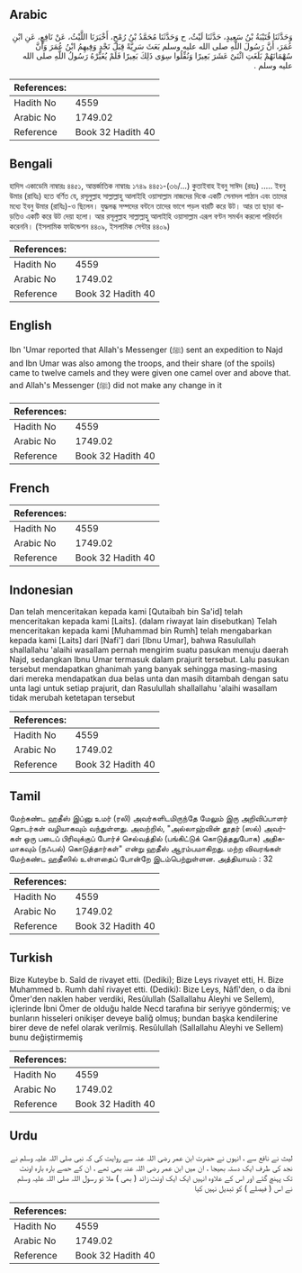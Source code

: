 ## Arabic


<div dir="rtl" lang="ar" style={{fontSize:'larger',backgroundColor:'#f8f9fa',padding:20}}>
وَحَدَّثَنَا قُتَيْبَةُ بْنُ سَعِيدٍ، حَدَّثَنَا لَيْثٌ، ح وَحَدَّثَنَا مُحَمَّدُ بْنُ رُمْحٍ، أَخْبَرَنَا اللَّيْثُ، عَنْ نَافِعٍ، عَنِ ابْنِ عُمَرَ، أَنَّ رَسُولَ اللَّهِ صلى الله عليه وسلم بَعَثَ سَرِيَّةً قِبَلَ نَجْدٍ وَفِيهِمُ ابْنُ عُمَرَ وَأَنَّ سُهْمَانَهُمْ بَلَغَتِ اثْنَىْ عَشَرَ بَعِيرًا وَنُفِّلُوا سِوَى ذَلِكَ بَعِيرًا فَلَمْ يُغَيِّرْهُ رَسُولُ اللَّهِ صلى الله عليه وسلم ‏.‏
</div>
<div style={{backgroundColor:'#f8f9fa',padding:20, marginBottom: 10}}><table> <thead> <tr> <th>References:</th> <th></th> </tr> </thead> <tbody><tr><td>Hadith No</td><td>4559</td></tr><tr><td>Arabic No</td><td>1749.02</td></tr><tr><td>Reference</td><td>Book 32 Hadith 40</td></tr></tbody></table></div>

## Bengali


<div dir="ltr" lang="bn" style={{fontSize:'larger',backgroundColor:'#f8f9fa',padding:20}}>
হাদিস একাডেমি নাম্বারঃ ৪৪৫১, আন্তর্জাতিক নাম্বারঃ ১৭৪৯ ৪৪৫১-(৩৬/...) কুতাইবাহ ইবনু সাঈদ (রহঃ) ..... ইবনু উমার (রাযিঃ) হতে বর্ণিত যে, রসূলুল্লাহ সাল্লাল্লাহু আলাইহি ওয়াসাল্লাম নাজদের দিকে একটি সেনাদল পাঠান এবং তাদের মধ্যে ইবনু উমার (রাযিঃ)-ও ছিলেন। যুদ্ধলব্ধ সম্পদের বন্টনে তাদের ভাগে পড়ল বারটি করে উট। আর তা ছাড়া বাড়তিও একটি করে উট দেয়া হলো। আর রসূলুল্লাহ সাল্লাল্লাহু আলাইহি ওয়াসাল্লাম এরূপ বণ্টন সমর্থন করলো পরিবর্তন করেননি। (ইসলামিক ফাউন্ডেশন ৪৪০৯, ইসলামিক সেন্টার ৪৪০৯)
</div>
<div style={{backgroundColor:'#f8f9fa',padding:20, marginBottom: 10}}><table> <thead> <tr> <th>References:</th> <th></th> </tr> </thead> <tbody><tr><td>Hadith No</td><td>4559</td></tr><tr><td>Arabic No</td><td>1749.02</td></tr><tr><td>Reference</td><td>Book 32 Hadith 40</td></tr></tbody></table></div>

## English


<div dir="ltr" lang="en" style={{fontSize:'larger',backgroundColor:'#f8f9fa',padding:20}}>
Ibn 'Umar reported that Allah's Messenger (ﷺ) sent an expedition to Najd and Ibn Umar was also among the troops, and their share (of the spoils) came to twelve camels and they were given one camel over and above that. and Allah's Messenger (ﷺ) did not make any change in it
</div>
<div style={{backgroundColor:'#f8f9fa',padding:20, marginBottom: 10}}><table> <thead> <tr> <th>References:</th> <th></th> </tr> </thead> <tbody><tr><td>Hadith No</td><td>4559</td></tr><tr><td>Arabic No</td><td>1749.02</td></tr><tr><td>Reference</td><td>Book 32 Hadith 40</td></tr></tbody></table></div>

## French


<div dir="ltr" lang="fr" style={{fontSize:'larger',backgroundColor:'#f8f9fa',padding:20}}>

</div>
<div style={{backgroundColor:'#f8f9fa',padding:20, marginBottom: 10}}><table> <thead> <tr> <th>References:</th> <th></th> </tr> </thead> <tbody><tr><td>Hadith No</td><td>4559</td></tr><tr><td>Arabic No</td><td>1749.02</td></tr><tr><td>Reference</td><td>Book 32 Hadith 40</td></tr></tbody></table></div>

## Indonesian


<div dir="ltr" lang="id" style={{fontSize:'larger',backgroundColor:'#f8f9fa',padding:20}}>
Dan telah menceritakan kepada kami [Qutaibah bin Sa'id] telah menceritakan kepada kami [Laits]. (dalam riwayat lain disebutkan) Telah menceritakan kepada kami [Muhammad bin Rumh] telah mengabarkan kepada kami [Laits] dari [Nafi'] dari [Ibnu Umar], bahwa Rasulullah shallallahu 'alaihi wasallam pernah mengirim suatu pasukan menuju daerah Najd, sedangkan Ibnu Umar termasuk dalam prajurit tersebut. Lalu pasukan tersebut mendapatkan ghanimah yang banyak sehingga masing-masing dari mereka mendapatkan dua belas unta dan masih ditambah dengan satu unta lagi untuk setiap prajurit, dan Rasulullah shallallahu 'alaihi wasallam tidak merubah ketetapan tersebut
</div>
<div style={{backgroundColor:'#f8f9fa',padding:20, marginBottom: 10}}><table> <thead> <tr> <th>References:</th> <th></th> </tr> </thead> <tbody><tr><td>Hadith No</td><td>4559</td></tr><tr><td>Arabic No</td><td>1749.02</td></tr><tr><td>Reference</td><td>Book 32 Hadith 40</td></tr></tbody></table></div>

## Tamil


<div dir="ltr" lang="ta" style={{fontSize:'larger',backgroundColor:'#f8f9fa',padding:20}}>
மேற்கண்ட ஹதீஸ் இப்னு உமர் (ரலி) அவர்களிடமிருந்தே மேலும் இரு அறிவிப்பாளர் தொடர்கள் வழியாகவும் வந்துள்ளது. அவற்றில், "அல்லாஹ்வின் தூதர் (ஸல்) அவர்கள் ஒரு படைப் பிரிவுக்குப் போர்ச் செல்வத்தில் (பங்கிட்டுக் கொடுத்ததுபோக) அதிகமாகவும் (நஃபல்) கொடுத்தார்கள்" என்று ஹதீஸ் ஆரம்பமாகிறது. மற்ற விவரங்கள் மேற்கண்ட ஹதீஸில் உள்ளதைப் போன்றே இடம்பெற்றுள்ளன. அத்தியாயம் : 32
</div>
<div style={{backgroundColor:'#f8f9fa',padding:20, marginBottom: 10}}><table> <thead> <tr> <th>References:</th> <th></th> </tr> </thead> <tbody><tr><td>Hadith No</td><td>4559</td></tr><tr><td>Arabic No</td><td>1749.02</td></tr><tr><td>Reference</td><td>Book 32 Hadith 40</td></tr></tbody></table></div>

## Turkish


<div dir="ltr" lang="tr" style={{fontSize:'larger',backgroundColor:'#f8f9fa',padding:20}}>
Bize Kuteybe b. Saîd de rivayet etti. (Dediki); Bize Leys rivayet etti, H. Bize Muhammed b. Rumh dahî rivayet etti. (Dediki): Bize Leys, Nâfî'den, o da ibni Ömer'den naklen haber verdiki, Resûlullah (Sallallahu Aleyhi ve Sellem), içlerinde İbni Ömer de olduğu halde Necd tarafına bir seriyye göndermiş; ve bunların hisseleri onikişer deveye baliğ olmuş; bundan başka kendilerine birer deve de nefel olarak verilmiş. Resûlullah (Sallallahu Aleyhi ve Sellem) bunu değiştirmemiş
</div>
<div style={{backgroundColor:'#f8f9fa',padding:20, marginBottom: 10}}><table> <thead> <tr> <th>References:</th> <th></th> </tr> </thead> <tbody><tr><td>Hadith No</td><td>4559</td></tr><tr><td>Arabic No</td><td>1749.02</td></tr><tr><td>Reference</td><td>Book 32 Hadith 40</td></tr></tbody></table></div>

## Urdu


<div dir="rtl" lang="ur" style={{fontSize:'larger',backgroundColor:'#f8f9fa',padding:20}}>
لیث نے نافع سے ، انہوں نے حضرت ابن عمر رضی اللہ عنہ سے روایت کی کہ نبی صلی اللہ علیہ وسلم نے نجد کی طرف ایک دستہ بھیجا ، ان میں ابن عمر رضی اللہ عنہ بھی تھے ، ان کے حصے بارہ بارہ اونٹ تک پہنچ گئے اور اس کے علاوہ انہیں ایک ایک اونٹ زائد ( بھی ) ملا تو رسول اللہ صلی اللہ علیہ وسلم نے اس ( فیصلے ) کو تبدیل نہیں کیا
</div>
<div style={{backgroundColor:'#f8f9fa',padding:20, marginBottom: 10}}><table> <thead> <tr> <th>References:</th> <th></th> </tr> </thead> <tbody><tr><td>Hadith No</td><td>4559</td></tr><tr><td>Arabic No</td><td>1749.02</td></tr><tr><td>Reference</td><td>Book 32 Hadith 40</td></tr></tbody></table></div>